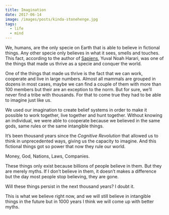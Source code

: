 ```yaml
---
title: Imagination
date: 2017-06-14
image: /images/posts/kinda-stonehenge.jpg
tags:
  - life
  - mind
---
```


We, humans, are the only specie on Earth that is able to believe in fictional things. Any other specie only believes in what it sees, smells and touches. This fact, according to the author of [Sapiens](http://amzn.com/0099590085), Yuval Noah Harari, was one of the things that made us thrive as a specie and conquer the world.

One of the things that made us thrive is the fact that we can work, cooperate and live in large numbers. Almost all mammals are grouped in dozens in most cases, maybe we can find a couple of them with more than 100 members but their are an exception to the norm. But for sure, we’ll never find a tribe with thousands. For that to come true they had to be able to imagine just like us.

We used our imagination to create belief systems in order to make it possible to work together, live together and hunt together. Without knowing an individual, we were able to cooperate because we believed in the same gods, same rules or the same intangible things.

It’s been thousand years since the _Cognitive Revolution_ that allowed us to think in unprecedented ways, giving us the capacity to imagine. And this fictional things got so power that now they rule our world.

Money, God, Nations, Laws, Companies.

These things only exist because billions of people believe in them. But they are merely myths. If I don’t believe in them, it doesn’t makes a difference but the day most people stop believing, they are gone.

Will these things persist in the next thousand years? I doubt it.

This is what we believe right now, and we will still believe in intangible things in the future but in 1000 years I think we will come up with better myths.
